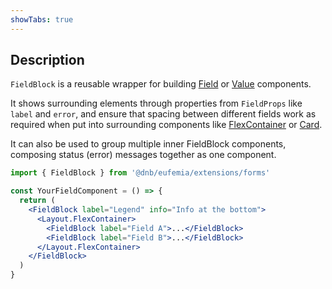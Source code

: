 ```yaml
---
showTabs: true
---
```



## Description

`FieldBlock` is a reusable wrapper for building [Field](/uilib/extensions/forms/create-component/Field) or [Value](/uilib/extensions/forms/create-component/Value) components.

It shows surrounding elements through properties from `FieldProps` like `label` and `error`, and ensure that spacing between different fields work as required when put into surrounding components like [FlexContainer](/uilib//components/layout/FlexContainer/) or [Card](/uilib//components/layout/Card/).

It can also be used to group multiple inner FieldBlock components, composing status (error) messages together as one component.

```jsx
import { FieldBlock } from '@dnb/eufemia/extensions/forms'

const YourFieldComponent = () => {
  return (
    <FieldBlock label="Legend" info="Info at the bottom">
      <Layout.FlexContainer>
        <FieldBlock label="Field A">...</FieldBlock>
        <FieldBlock label="Field B">...</FieldBlock>
      </Layout.FlexContainer>
    </FieldBlock>
  )
}
```

<Demos />
